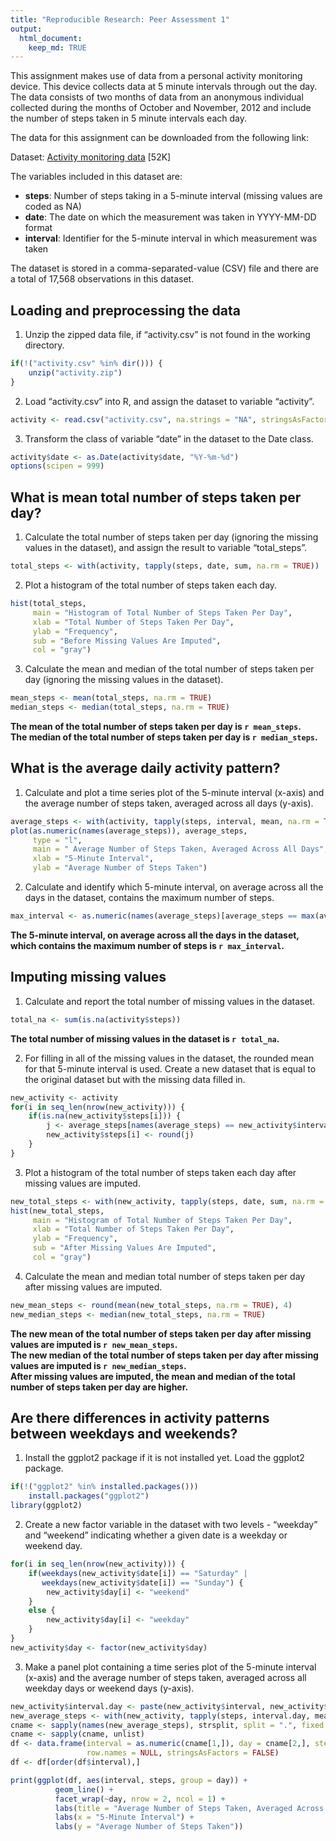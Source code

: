 ```yaml
---
title: "Reproducible Research: Peer Assessment 1"
output: 
  html_document: 
    keep_md: TRUE
---
```


This assignment makes use of data from a personal activity monitoring device. This device collects data at 5 minute intervals through out the day. The data consists of two months of data from an anonymous individual collected during the months of October and November, 2012 and include the number of steps taken in 5 minute intervals each day.

The data for this assignment can be downloaded from the following link:

Dataset: [Activity monitoring data](https://d396qusza40orc.cloudfront.net/repdata%2Fdata%2Factivity.zip) [52K]

The variables included in this dataset are:

- **steps**: Number of steps taking in a 5-minute interval (missing values are coded as NA)
- **date**: The date on which the measurement was taken in YYYY-MM-DD format
- **interval**: Identifier for the 5-minute interval in which measurement was taken

The dataset is stored in a comma-separated-value (CSV) file and there are a total of 17,568 observations in this dataset.

## Loading and preprocessing the data

1. Unzip the zipped data file, if "activity.csv" is not found in the working directory.

```r
if(!("activity.csv" %in% dir())) {
    unzip("activity.zip")
}
```

2. Load "activity.csv" into R, and assign the dataset to variable "activity".

```r
activity <- read.csv("activity.csv", na.strings = "NA", stringsAsFactors = FALSE)
```

3. Transform the class of variable "date" in the dataset to the Date class.

```r
activity$date <- as.Date(activity$date, "%Y-%m-%d")
options(scipen = 999)
```

## What is mean total number of steps taken per day?

1. Calculate the total number of steps taken per day (ignoring the missing values in the dataset), and assign the result to variable "total_steps".

```r
total_steps <- with(activity, tapply(steps, date, sum, na.rm = TRUE))
```

2. Plot a histogram of the total number of steps taken each day.

```r
hist(total_steps,
     main = "Histogram of Total Number of Steps Taken Per Day",
     xlab = "Total Number of Steps Taken Per Day",
     ylab = "Frequency",
     sub = "Before Missing Values Are Imputed",
     col = "gray")
```

3. Calculate the mean and median of the total number of steps taken per day (ignoring the missing values in the dataset).

```r
mean_steps <- mean(total_steps, na.rm = TRUE)
median_steps <- median(total_steps, na.rm = TRUE)
```

**The mean of the total number of steps taken per day is `r mean_steps`.**  
**The median of the total number of steps taken per day is `r median_steps`.**

## What is the average daily activity pattern?

1. Calculate and plot a time series plot of the 5-minute interval (x-axis) and the average number of steps taken, averaged across all days (y-axis).

```r
average_steps <- with(activity, tapply(steps, interval, mean, na.rm = TRUE))
plot(as.numeric(names(average_steps)), average_steps,
     type = "l",
     main = " Average Number of Steps Taken, Averaged Across All Days",
     xlab = "5-Minute Interval",
     ylab = "Average Number of Steps Taken")
```

2. Calculate and identify which 5-minute interval, on average across all the days in the dataset, contains the maximum number of steps.

```r
max_interval <- as.numeric(names(average_steps)[average_steps == max(average_steps)])
```

**The 5-minute interval, on average across all the days in the dataset, which contains the maximum number of steps is `r max_interval`.**

## Imputing missing values

1. Calculate and report the total number of missing values in the dataset.

```r
total_na <- sum(is.na(activity$steps))
```

**The total number of missing values in the dataset is `r total_na`.**

2. For filling in all of the missing values in the dataset, the rounded mean for that 5-minute interval is used. Create a new dataset that is equal to the original dataset but with the missing data filled in.

```r
new_activity <- activity
for(i in seq_len(nrow(new_activity))) {
    if(is.na(new_activity$steps[i])) {
        j <- average_steps[names(average_steps) == new_activity$interval[i]]
        new_activity$steps[i] <- round(j)
    }
}
```

3. Plot a histogram of the total number of steps taken each day after missing values are imputed.

```r
new_total_steps <- with(new_activity, tapply(steps, date, sum, na.rm = TRUE))
hist(new_total_steps,
     main = "Histogram of Total Number of Steps Taken Per Day",
     xlab = "Total Number of Steps Taken Per Day",
     ylab = "Frequency",
     sub = "After Missing Values Are Imputed",
     col = "gray")
```

4. Calculate the mean and median total number of steps taken per day after missing values are imputed.

```r
new_mean_steps <- round(mean(new_total_steps, na.rm = TRUE), 4)
new_median_steps <- median(new_total_steps, na.rm = TRUE)
```

**The new mean of the total number of steps taken per day after missing values are imputed is `r new_mean_steps`.**  
**The new median of the total number of steps taken per day after missing values are imputed is `r new_median_steps`.**  
**After missing values are imputed, the mean and median of the total number of steps taken per day are higher.**

## Are there differences in activity patterns between weekdays and weekends?

1. Install the ggplot2 package if it is not installed yet. Load the ggplot2 package.

```r
if(!("ggplot2" %in% installed.packages()))
    install.packages("ggplot2")
library(ggplot2)
```

2. Create a new factor variable in the dataset with two levels - "weekday" and "weekend" indicating whether a given date is a weekday or weekend day.

```r
for(i in seq_len(nrow(new_activity))) {
    if(weekdays(new_activity$date[i]) == "Saturday" |
       weekdays(new_activity$date[i]) == "Sunday") {
        new_activity$day[i] <- "weekend"
    }
    else {
        new_activity$day[i] <- "weekday"
    }
}
new_activity$day <- factor(new_activity$day)
```

3. Make a panel plot containing a time series plot of the 5-minute interval (x-axis) and the average number of steps taken, averaged across all weekday days or weekend days (y-axis).

```r
new_activity$interval.day <- paste(new_activity$interval, new_activity$day, sep = ".")
new_average_steps <- with(new_activity, tapply(steps, interval.day, mean, na.rm = TRUE))
cname <- sapply(names(new_average_steps), strsplit, split = ".", fixed = TRUE)
cname <- sapply(cname, unlist)
df <- data.frame(interval = as.numeric(cname[1,]), day = cname[2,], steps = new_average_steps,
                 row.names = NULL, stringsAsFactors = FALSE)
df <- df[order(df$interval),]

print(ggplot(df, aes(interval, steps, group = day)) +
          geom_line() +
          facet_wrap(~day, nrow = 2, ncol = 1) +
          labs(title = "Average Number of Steps Taken, Averaged Across All Days") +
          labs(x = "5-Minute Interval") +
          labs(y = "Average Number of Steps Taken"))
```
